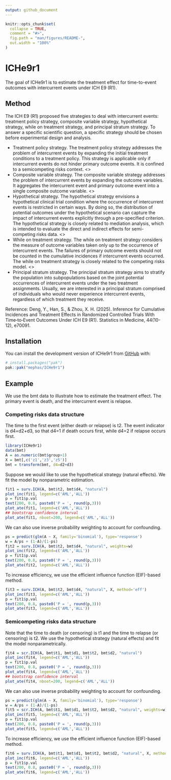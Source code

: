 ```yaml
---
output: github_document
---
```


<!-- README.md is generated from README.Rmd. Please edit that file -->

```r
knitr::opts_chunk$set(
  collapse = TRUE,
  comment = "#>",
  fig.path = "man/figures/README-",
  out.width = "100%"
)
```

# ICHe9r1

<!-- badges: start -->
<!-- badges: end -->

The goal of ICHe9r1 is to estimate the treatment effect for time-to-event outcomes with intercurrent events under ICH E9 (R1).

## Method

The ICH E9 (R1) proposed five strategies to deal with intercurrent events: treatment policy strategy, 
composite variable strategy, hypothetical strategy, while on treatment strategy, and principal stratum 
strategy. To answer a specific scientific question, a specific strategy should be chosen before 
experimental design and analysis.

* Treatment policy strategy. The treatment policy strategy addresses the problem of intercurrent events 
by expanding the initial treatment conditions to a treatment policy. This strategy is applicable only if 
intercurrent events do not hinder primary outcome events. It is confined to a semicompeting risks 
context. <\cr>
* Composite variable strategy. The composite variable strategy addresses the problem of intercurrent events 
by expanding the outcome variables. It aggregates the intercurrent event and primary outcome event into a 
single composite outcome variable. <\cr>
* Hypothetical strategy. The hypothetical strategy envisions a hypothetical clinical trial condition where 
the occurrence of intercurrent events is restricted in certain ways. By doing so, the distribution of 
potential outcomes under the hypothetical scenario can capture the impact of intercurrent events explicitly 
through a pre-specified criterion. The hypothetical strategy is closely related to mediation analysis, 
which is intended to evaluate the direct and indirect effects for semi-competing risks data. <\cr>
* While on treatment strategy. The while on treatment strategy considers the measure of outcome variables 
taken only up to the occurrence of intercurrent events. The failures of primary outcome events should not 
be counted in the cumulative incidences if intercurrent events occurred. The while on treatment strategy is 
closely related to the competing risks model. <\cr>
* Principal stratum strategy. The principal stratum strategy aims to stratify the population into 
subpopulations based on the joint potential occurrences of intercurrent events under the two treatment 
assignments. Usually, we are interested in a principal stratum comprised of individuals who would never 
experience intercurrent events, regardless of which treatment they receive.

Reference: Deng, Y., Han, S., & Zhou, X. H. (2025). Inference for Cumulative Incidences and Treatment 
Effects in Randomized Controlled Trials With Time‐to‐Event Outcomes Under ICH E9 (R1). Statistics in Medicine, 
44(10-12), e70091.


## Installation

You can install the development version of ICHe9r1 from [GitHub](https://github.com/) with:

``` r
# install.packages("pak")
pak::pak("mephas/ICHe9r1")
```

## Example

We use the bmt data to illustrate how to estimate the treatment effect. The primary event is death, and 
the intercurrent event is relapse. 

### Competing risks data structure

The time to the first event (either death or relapse) is t2. The event 
indicator is d4=d2+d3, so that d4=1 if death occurs first, while d4=2 if relapse occurs first.

```r
library(ICHe9r1)
data(bmt)
A = as.numeric(bmt$group>1)
X = bmt[,c('z1','z3','z5')]
bmt = transform(bmt, d4=d2+d3)
```

Suppose we would like to use the hypothetical strategy (natural effects).
We fit the model by nonparametric estimation.

```r
fit1 = surv.ICH(A, bmt$t2, bmt$d4, "natural")
plot_inc(fit1, legend=c('AML','ALL'))
p = fit1$p.val
text(200, 0.8, paste0('P = ', round(p,3)))
plot_ate(fit1, legend=c('AML','ALL'))
## bootstrap confidence interval
plot_ate(fit1, nboot=200, legend=c('AML','ALL'))
```

We can also use inverse probability weighting to account for confounding.

```r
ps = predict(glm(A ~ X, family='binomial'), type='response')
w = A/ps + (1-A)/(1-ps)
fit2 = surv.ICH(A, bmt$t2, bmt$d4, "natural", weights=w)
plot_inc(fit2, legend=c('AML','ALL'))
p = fit1$p.val
text(200, 0.8, paste0('P = ', round(p,3)))
plot_ate(fit2, legend=c('AML','ALL'))
```

To increase efficiency, we use the efficient influence function (EIF)-based method.

```r
fit3 = surv.ICH(A, bmt$t2, bmt$d4, "natural", X, method='eff')
plot_inc(fit3, legend=c('AML','ALL'))
p = fit1$p.val
text(200, 0.8, paste0('P = ', round(p,3)))
plot_ate(fit3, legend=c('AML','ALL'))
```

### Semicompeting risks data structure

Note that the time to death (or censoring) is t1 and the time to relapse (or censoring) is t2.
We use the hypothetical strategy (natural effects) and fit the model nonparametrically.

```r
fit4 = scr.ICH(A, bmt$t1, bmt$d1, bmt$t2, bmt$d2, "natural")
plot_inc(fit4, legend=c('AML','ALL'))
p = fit1$p.val
text(200, 0.8, paste0('P = ', round(p,3)))
plot_ate(fit4, legend=c('AML','ALL'))
## bootstrap confidence interval
plot_ate(fit4, nboot=200, legend=c('AML','ALL'))
```

We can also use inverse probability weighting to account for confounding.

```r
ps = predict(glm(A ~ X, family='binomial'), type='response')
w = A/ps + (1-A)/(1-ps)
fit5 = scr.ICH(A, bmt$t1, bmt$d1, bmt$t2, bmt$d2, "natural", weights=w)
plot_inc(fit5, legend=c('AML','ALL'))
p = fit1$p.val
text(200, 0.8, paste0('P = ', round(p,3)))
plot_ate(fit5, legend=c('AML','ALL'))
```

To increase efficiency, we use the efficient influence function (EIF)-based method.

```r
fit6 = surv.ICH(A, bmt$t1, bmt$d1, bmt$t2, bmt$d2, "natural", X, method='eff')
plot_inc(fit6, legend=c('AML','ALL'))
p = fit1$p.val
text(200, 0.8, paste0('P = ', round(p,3)))
plot_ate(fit6, legend=c('AML','ALL'))
```
